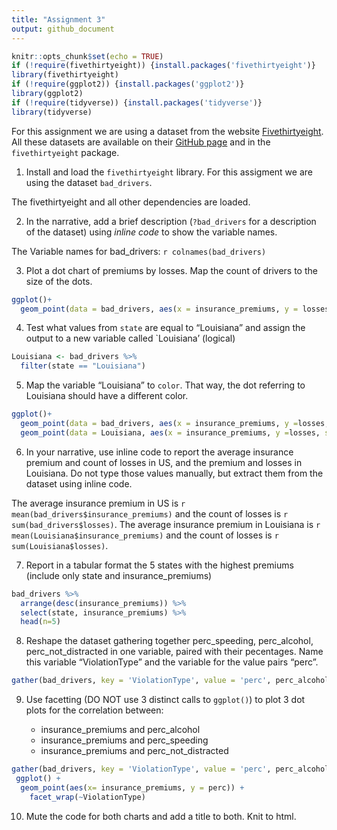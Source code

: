 ```yaml
---
title: "Assignment 3"
output: github_document
---
```


```r
knitr::opts_chunk$set(echo = TRUE)
if (!require(fivethirtyeight)) {install.packages('fivethirtyeight')}
library(fivethirtyeight)
if (!require(ggplot2)) {install.packages('ggplot2')}
library(ggplot2)
if (!require(tidyverse)) {install.packages('tidyverse')}
library(tidyverse)
```

For this assignment we are using a dataset from the website [Fivethirtyeight](http://fivethirtyeight.com/). All these datasets are available on their [GitHub page](https://github.com/fivethirtyeight/data/) and in the `fivethirtyeight` package.

1. Install and load the `fivethirtyeight` library. For this assigment we are using the dataset `bad_drivers`.

The fivethirtyeight and all other dependencies are loaded.

2. In the narrative, add a brief description (`?bad_drivers` for a description of the dataset) using *inline code* to show the variable names.

The Variable names for bad_drivers: `r colnames(bad_drivers)`

3. Plot a dot chart of premiums by losses. Map the count of drivers to the size of the dots.

```r
ggplot()+
  geom_point(data = bad_drivers, aes(x = insurance_premiums, y = losses, size= bad_drivers$num_drivers)) + labs(size='Number of Drivers') + ggtitle("Bad Drivers in US")
```

4. Test what values from `state` are equal to "Louisiana" and assign the output to a new variable called `Louisiana' (logical)

```r
Louisiana <- bad_drivers %>%
  filter(state == "Louisiana") 
```

5. Map the variable "Louisiana" to `color`. That way, the dot referring to Louisiana should have a different color.

```r
ggplot()+
  geom_point(data = bad_drivers, aes(x = insurance_premiums, y =losses, size= bad_drivers$num_drivers)) + labs(size='Number of Drivers') +
  geom_point(data = Louisiana, aes(x = insurance_premiums, y =losses, size= Louisiana$num_drivers, color = "Red")) + labs(color='Louisiana') + ggtitle("Bad Drivers in US")
```

6. In your narrative, use inline code to report the average insurance premium and count of losses in US, and the premium and losses in Louisiana. Do not type those values manually, but extract them from the dataset using inline code.

The average insurance premium in US is `r mean(bad_drivers$insurance_premiums)` and the count of losses is `r sum(bad_drivers$losses)`. The average insurance premium in Louisiana is `r mean(Louisiana$insurance_premiums)` and the count of losses is `r sum(Louisiana$losses)`.

7. Report in a tabular format the 5 states with the highest premiums (include only state and insurance_premiums)

```r
bad_drivers %>% 
  arrange(desc(insurance_premiums)) %>%
  select(state, insurance_premiums) %>%
  head(n=5)
```

8. Reshape the dataset gathering together perc_speeding, perc_alcohol, perc_not_distracted in one variable, paired with their pecentages. Name this variable "ViolationType" and the variable for the value pairs "perc".

```r
gather(bad_drivers, key = 'ViolationType', value = 'perc', perc_alcohol, perc_speeding, perc_not_distracted)
```


9. Use facetting (DO NOT use 3 distinct calls to `ggplot()`) to plot 3 dot plots for the correlation between:

   - insurance_premiums and perc_alcohol
   - insurance_premiums and perc_speeding
   - insurance_premiums and perc_not_distracted
   
```r
gather(bad_drivers, key = 'ViolationType', value = 'perc', perc_alcohol, perc_speeding, perc_not_distracted) %>%
 ggplot() +
  geom_point(aes(x= insurance_premiums, y = perc)) +
    facet_wrap(~ViolationType)
```
   
   
10. Mute the code for both charts and add a title to both. Knit to html.
   
   



